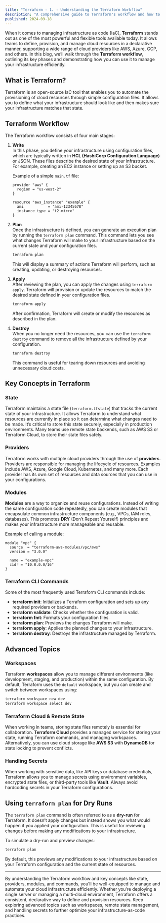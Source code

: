 ```yaml
---
title: "Terraform - 1. - Understanding the Terraform Workflow"
description: "A comprehensive guide to Terraform's workflow and how to effectively manage infrastructure as code."
published: 2024-09-18
---
```


When it comes to managing infrastructure as code (IaC), **Terraform** stands out as one of the most powerful and flexible tools available today. It allows teams to define, provision, and manage cloud resources in a declarative manner, supporting a wide range of cloud providers like AWS, Azure, GCP, and others. In this blog, we’ll walk through the **Terraform workflow**, outlining its key phases and demonstrating how you can use it to manage your infrastructure efficiently.

## What is Terraform?

Terraform is an open-source IaC tool that enables you to automate the provisioning of cloud resources through simple configuration files. It allows you to define what your infrastructure should look like and then makes sure your infrastructure matches that state.

## Terraform Workflow

The Terraform workflow consists of four main stages:

1. **Write**  
   In this phase, you define your infrastructure using configuration files, which are typically written in **HCL (HashiCorp Configuration Language)** or JSON. These files describe the desired state of your infrastructure. For example, creating an EC2 instance or setting up an S3 bucket.

   Example of a simple `main.tf` file:
   ```hcl
   provider "aws" {
     region = "us-west-2"
   }

   resource "aws_instance" "example" {
     ami           = "ami-12345678"
     instance_type = "t2.micro"
   }
   ```

2. **Plan**  
   Once the infrastructure is defined, you can generate an execution plan by running the `terraform plan` command. This command lets you see what changes Terraform will make to your infrastructure based on the current state and your configuration files.

   ```bash
   terraform plan
   ```

   This will display a summary of actions Terraform will perform, such as creating, updating, or destroying resources.

3. **Apply**  
   After reviewing the plan, you can apply the changes using `terraform apply`. Terraform will provision or update the resources to match the desired state defined in your configuration files.

   ```bash
   terraform apply
   ```

   After confirmation, Terraform will create or modify the resources as described in the plan.

4. **Destroy**  
   When you no longer need the resources, you can use the `terraform destroy` command to remove all the infrastructure defined by your configuration.

   ```bash
   terraform destroy
   ```

   This command is useful for tearing down resources and avoiding unnecessary cloud costs.

## Key Concepts in Terraform

### **State**

Terraform maintains a state file (`terraform.tfstate`) that tracks the current state of your infrastructure. It allows Terraform to understand what resources are currently in place so it can determine what changes need to be made. It’s critical to store this state securely, especially in production environments. Many teams use remote state backends, such as AWS S3 or Terraform Cloud, to store their state files safely.

### **Providers**

Terraform works with multiple cloud providers through the use of **providers**. Providers are responsible for managing the lifecycle of resources. Examples include AWS, Azure, Google Cloud, Kubernetes, and many more. Each provider has its own set of resources and data sources that you can use in your configurations.

### **Modules**

**Modules** are a way to organize and reuse configurations. Instead of writing the same configuration code repeatedly, you can create modules that encapsulate common infrastructure components (e.g., VPCs, IAM roles, databases). This promotes **DRY** (Don’t Repeat Yourself) principles and makes your infrastructure more manageable and reusable.

Example of calling a module:

```hcl
module "vpc" {
  source  = "terraform-aws-modules/vpc/aws"
  version = "3.0.0"

  name = "example-vpc"
  cidr = "10.0.0.0/16"
}
```

### **Terraform CLI Commands**

Some of the most frequently used Terraform CLI commands include:

- **terraform init**: Initializes a Terraform configuration and sets up any required providers or backends.
- **terraform validate**: Checks whether the configuration is valid.
- **terraform fmt**: Formats your configuration files.
- **terraform plan**: Previews the changes Terraform will make.
- **terraform apply**: Applies the planned changes to your infrastructure.
- **terraform destroy**: Destroys the infrastructure managed by Terraform.

## Advanced Topics

### **Workspaces**

Terraform **workspaces** allow you to manage different environments (like development, staging, and production) within the same configuration. By default, Terraform uses the `default` workspace, but you can create and switch between workspaces using:

```bash
terraform workspace new dev
terraform workspace select dev
```

### **Terraform Cloud & Remote State**

When working in teams, storing state files remotely is essential for collaboration. **Terraform Cloud** provides a managed service for storing your state, running Terraform commands, and managing workspaces. Alternatively, you can use cloud storage like **AWS S3** with **DynamoDB** for state locking to prevent conflicts.

### **Handling Secrets**

When working with sensitive data, like API keys or database credentials, Terraform allows you to manage secrets using environment variables, encrypted state files, or third-party tools like **Vault**. Always avoid hardcoding secrets in your Terraform configurations.

## Using `terraform plan` for Dry Runs

The `terraform plan` command is often referred to as a **dry-run** for Terraform. It doesn’t apply changes but instead shows you what would happen if you applied your configuration. This is useful for reviewing changes before making any modifications to your infrastructure.

To simulate a dry-run and preview changes:

```bash
terraform plan
```

By default, this previews any modifications to your infrastructure based on your Terraform configuration and the current state of resources.

---

By understanding the Terraform workflow and key concepts like state, providers, modules, and commands, you'll be well-equipped to manage and automate your cloud infrastructure efficiently. Whether you're deploying a single server or managing a multi-cloud environment, Terraform offers a consistent, declarative way to define and provision resources. Keep exploring advanced topics such as workspaces, remote state management, and handling secrets to further optimize your infrastructure-as-code practices.
